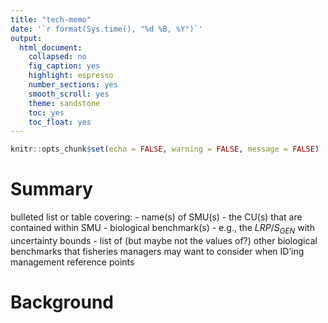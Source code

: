```yaml
---
title: "tech-memo"
date: '`r format(Sys.time(), "%d %B, %Y")`'
output:
  html_document:
    collapsed: no
    fig_caption: yes
    highlight: espresso 
    number_sections: yes
    smooth_scroll: yes
    theme: sandstone
    toc: yes
    toc_float: yes
---
```


```r
knitr::opts_chunk$set(echo = FALSE, warning = FALSE, message = FALSE)
```

# Summary
bulleted list or table covering:
- name(s) of SMU(s)
- the CU(s) that are contained within SMU
- biological benchmark(s)
   - e.g., the $LRP$/$S_{GEN}$ with uncertainty bounds
- list of (but maybe not the values of?) other biological benchmarks that fisheries managers may want to consider when ID'ing management reference points

# Background  


 